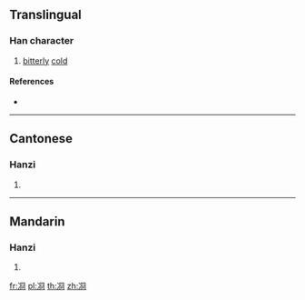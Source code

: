 ==Translingual==

===Han character===
{{Han char|rn=15|rad=冫|as=07|sn=9|four=|canj=IMBCR|ids=⿰冫冏}}

# [[bitter]]ly [[cold]]

====References====
* {{Han ref|kx=0132.290|hdz=10297.220|uh=34CF|ud=13519}}

----

==Cantonese==

===Hanzi===
{{yue-hanzi|jyut=[[gwing2]]|y=gwing2}}

# {{defn|lang=yue|sort=冫07}}

----

==Mandarin==

===Hanzi===
{{cmn-hanzi|pin=[[jiǒng]] ([[jiong3]])|wg=chiung<sup>3</sup>}}

# {{defn|lang=cmn|sort=冫07}}

[[fr:㓏]]
[[pl:㓏]]
[[th:㓏]]
[[zh:㓏]]